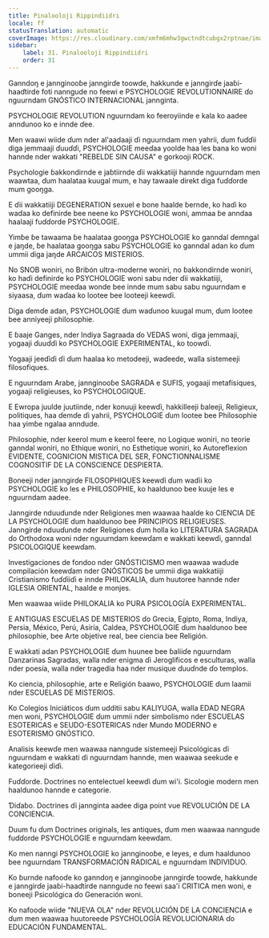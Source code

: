 ```yaml
---
title: Pinalooloji Rippindiiɗri
locale: ff
statusTranslation: automatic
coverImage: https://res.cloudinary.com/xmfm6mhw3gwctndtcubgx2rptnae/image/upload/v1740337243/small_cover_educacion_fundamental_a051170f1c.webp
sidebar:
    label: 31. Pinalooloji Rippindiiɗri
    order: 31
---
```

Ganndoŋ e jannginooɓe janngirɗe toowɗe, hakkunde e janngirɗe jaaɓi-haaɗtirde foti nanngude no feewi e PSYCHOLOGIE REVOLUTIONNAIRE ɗo nguurndam GNÓSTICO INTERNACIONAL jannginta.

PSYCHOLOGIE REVOLUTION nguurndam ko feeroyiinde e kala ko aadee anndunoo ko e innde ɗee.

Men waawi wiide ɗum nder al'aadaaji ɗi nguurndam men yahrii, ɗum fuɗɗii diga jemmaaji ɗuuɗɗi, PSYCHOLOGIE meeɗaa yoolde haa les bana ko woni hannde nder wakkati "REBELDE SIN CAUSA" e gorkooji ROCK.

Psychologie ɓakkondirnde e jaɓtiirnde ɗii wakkatiiji hannde nguurndam men waawtaa, ɗum haalataa kuugal mum, e hay tawaale direkt diga fuɗɗorde mum gooŋga.

E ɗii wakkatiiji DEGENERATION sexuel e bone haalde ɓernde, ko haɗi ko waɗaa ko definirde bee neene ko PSYCHOLOGIE woni, ammaa ɓe anndaa haalaaji fuɗɗorde PSYCHOLOGIE.

Yimɓe ɓe tawaama ɓe haalataa gooŋga PSYCHOLOGIE ko ganndal ɗemngal e jaŋde, ɓe haalataa gooŋga sabu PSYCHOLOGIE ko ganndal adan ko ɗum ummii diga jaŋde ARCAICOS MISTERIOS.

No SNOB woniri, no Bribón ultra-moderne woniri, no ɓakkondirnde woniri, ko haɗi definirde ko PSYCHOLOGIE woni sabu nder ɗii wakkatiiji, PSYCHOLOGIE meeɗaa wonde bee innde mum sabu sabu nguurndam e siyaasa, ɗum waɗaa ko lootee bee looteeji keewɗi.

Diga ɗemɗe adan, PSYCHOLOGIE ɗum waɗunoo kuugal mum, ɗum lootee bee anniyeeji philosophie.

E ɓaaje Ganges, nder Indiya Sagraada ɗo VEDAS woni, diga jemmaaji, yogaaji ɗuuɗɗi ko PSYCHOLOGIE EXPERIMENTAL, ko toowɗi.

Yogaaji jeeɗiɗi ɗi ɗum haalaa ko metodeeji, waɗeede, walla sistemeeji filosofiques.

E nguurndam Arabe, jannginooɓe SAGRADA e SUFIS, yogaaji metafisiques, yogaaji religieuses, ko PSYCHOLOGIQUE.

E Ewropa juulde juutiinde, nder konuuji keewɗi, hakkilleeji ɓaleeji, Religieux, politiques, haa ɗemɗe ɗi yahrii, PSYCHOLOGIE ɗum lootee bee Philosophie haa yimɓe ngalaa anndude.

Philosophie, nder keerol mum e keerol feere, no Logique woniri, no teorie ganndal woniri, no Ethique woniri, no Esthetique woniri, ko Autoreflexion EVIDENTE, COGNICION MISTICA DEL SER, FONCTIONNALISME COGNOSITIF DE LA CONSCIENCE DESPIERTA.

Boneeji nder janngirɗe FILOSOPHIQUES keewɗi ɗum waɗii ko PSYCHOLOGIE ko les e PHILOSOPHIE, ko haaldunoo bee kuuje les e nguurndam aadee.

Janngirde nduuɗunde nder Religiones men waawaa haalde ko CIENCIA DE LA PSYCHOLOGIE ɗum haaldunoo bee PRINCIPIOS RELIGIEUSES. Janngirde nduuɗunde nder Religiones ɗum holla ko LITERATURA SAGRADA ɗo Orthodoxa woni nder nguurndam keewɗam e wakkati keewɗi, ganndal PSICOLOGIQUE keewɗam.

Investigaciones de fondoo nder GNÓSTICISMO men waawaa waɗude compilación keewɗam nder GNÓSTICOS ɓe ummii diga wakkatiiji Cristianismo fuɗɗiiɗi e innde PHILOKALIA, ɗum huutoree hannde nder IGLESIA ORIENTAL, haalde e monjes.

Men waawaa wiide PHILOKALIA ko PURA PSICOLOGÍA EXPERIMENTAL.

E ANTIGUAS ESCUELAS DE MISTERIOS ɗo Grecia, Egipto, Roma, Indiya, Persia, México, Perú, Asiría, Caldea, PSYCHOLOGIE ɗum haaldunoo bee philosophie, bee Arte objetive real, bee ciencia bee Religión.

E wakkati adan PSYCHOLOGIE ɗum huunee bee ɓaliiɗe nguurndam Danzarinas Sagradas, walla nder enigma ɗi Jeroglificos e esculturas, walla nder poesía, walla nder tragedia haa nder musique ɗuuɗnde ɗo templos.

Ko ciencia, philosophie, arte e Religión ɓaawo, PSYCHOLOGIE ɗum laamii nder ESCUELAS DE MISTERIOS.

Ko Colegios Iniciáticos ɗum udditii sabu KALIYUGA, walla EDAD NEGRA men woni, PSYCHOLOGIE ɗum ummii nder simbolismo nder ESCUELAS ESOTERICAS e SEUDO-ESOTERICAS nder Mundo MODERNO e ESOTERISMO GNÓSTICO.

Analisis keewɗe men waawaa nanngude sistemeeji Psicológicas ɗi nguurndam e wakkati ɗi nguurndam hannde, men waawaa seekude e kategorieeji ɗiɗi.

Fuɗɗorde. Doctrines no entelectuel keewɗi ɗum wi'i. Sicologie modern men haaldunoo hannde e categorie.

Ɗiɗaɓo. Doctrines ɗi jannginta aadee diga point vue REVOLUCIÓN DE LA CONCIENCIA.

Duum fu ɗum Doctrines originals, les antiques, ɗum men waawaa nanngude fuɗɗorde PSYCHOLOGIE e nguurndam keewɗam.

Ko men nanngi PSYCHOLOGIE ko jannginooɓe, e leyes, e ɗum haaldunoo bee nguurndam TRANSFORMACIÓN RADICAL e nguurndam INDIVIDUO.

Ko ɓurnde nafooɗe ko ganndoŋ e jannginooɓe janngirɗe toowɗe, hakkunde e janngirɗe jaaɓi-haaɗtirde nanngude no feewi saa'i CRITICA men woni, e boneeji Psicológica ɗo Generación woni.

Ko nafooɗe wiide "NUEVA OLA" nder REVOLUCIÓN DE LA CONCIENCIA e ɗum men waawaa huutoreede PSYCHOLOGÍA REVOLUCIONARIA ɗo EDUCACIÓN FUNDAMENTAL.

